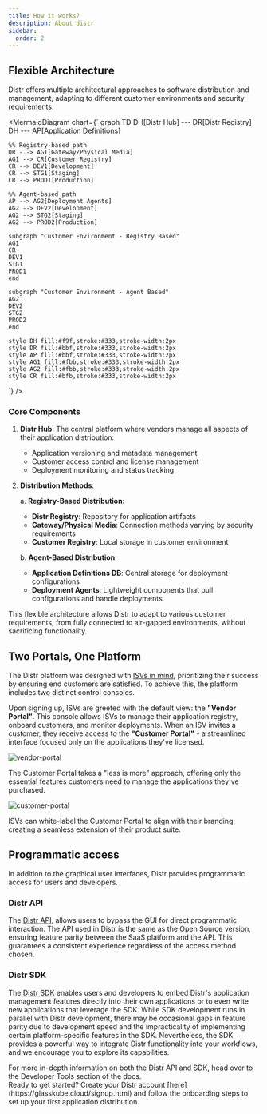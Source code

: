 ```yaml
---
title: How it works?
description: About distr
sidebar:
  order: 2
---
```



## Flexible Architecture

Distr offers multiple architectural approaches to software distribution and management, adapting to different customer environments and security requirements.

<MermaidDiagram 
  chart={`
graph TD
    DH[Distr Hub] --- DR[Distr Registry]
    DH --- AP[Application Definitions]
    
    %% Registry-based path
    DR -.-> AG1[Gateway/Physical Media]
    AG1 --> CR[Customer Registry]
    CR --> DEV1[Development]
    CR --> STG1[Staging]
    CR --> PROD1[Production]
    
    %% Agent-based path
    AP --> AG2[Deployment Agents]
    AG2 --> DEV2[Development]
    AG2 --> STG2[Staging]
    AG2 --> PROD2[Production]
    
    subgraph "Customer Environment - Registry Based"
    AG1
    CR
    DEV1
    STG1
    PROD1
    end
    
    subgraph "Customer Environment - Agent Based"
    AG2
    DEV2
    STG2
    PROD2
    end

    style DH fill:#f9f,stroke:#333,stroke-width:2px
    style DR fill:#bbf,stroke:#333,stroke-width:2px
    style AP fill:#bbf,stroke:#333,stroke-width:2px
    style AG1 fill:#fbb,stroke:#333,stroke-width:2px
    style AG2 fill:#fbb,stroke:#333,stroke-width:2px
    style CR fill:#bfb,stroke:#333,stroke-width:2px
`}
/>

### Core Components

1. **Distr Hub**: The central platform where vendors manage all aspects of their application distribution:
   - Application versioning and metadata management
   - Customer access control and license management
   - Deployment monitoring and status tracking

2. **Distribution Methods**:
   
   a. **Registry-Based Distribution**:
   - **Distr Registry**: Repository for application artifacts
   - **Gateway/Physical Media**: Connection methods varying by security requirements
   - **Customer Registry**: Local storage in customer environment
   
   b. **Agent-Based Distribution**:
   - **Application Definitions DB**: Central storage for deployment configurations
   - **Deployment Agents**: Lightweight components that pull configurations and handle deployments

This flexible architecture allows Distr to adapt to various customer requirements, from fully connected to air-gapped environments, without sacrificing functionality.

## Two Portals, One Platform

The Distr platform was designed with [ISVs in mind](https://glasskube.dev/blog/5-ways-to-succeed-without-access-to-customer-environments/), prioritizing their success by ensuring end customers are satisfied. To achieve this, the platform includes two distinct control consoles.

Upon signing up, ISVs are greeted with the default view: the **"Vendor Portal"**. This console allows ISVs to manage their application registry, onboard customers, and monitor deployments. When an ISV invites a customer, they receive access to the **"Customer Portal"** - a streamlined interface focused only on the applications they've licensed.

![vendor-portal](../../../../assets/docs/getting-started/how-it-works/dashboard.png)

The Customer Portal takes a "less is more" approach, offering only the essential features customers need to manage the applications they've purchased.

![customer-portal](../../../../assets/docs/getting-started/how-it-works/customer-portal.png)

ISVs can white-label the Customer Portal to align with their branding, creating a seamless extension of their product suite.

## Programmatic access

In addition to the graphical user interfaces, Distr provides programmatic access for users and developers.

### Distr API

The [Distr API](/docs/integrations/api/), allows users to bypass the GUI for direct programmatic interaction. The API used in Distr is the same as the Open Source version, ensuring feature parity between the SaaS platform and the API. This guarantees a consistent experience regardless of the access method chosen.

### Distr SDK

The [Distr SDK](/docs/integrations/sdk/) enables users and developers to embed Distr's application management features directly into their own applications or to even write new applications that leverage the SDK. While SDK development runs in parallel with Distr development, there may be occasional gaps in feature parity due to development speed and the impracticality of implementing certain platform-specific features in the SDK. Nevertheless, the SDK provides a powerful way to integrate Distr functionality into your workflows, and we encourage you to explore its capabilities.

<Aside type="note">
  For more in-depth information on both the Distr API and SDK, head over to the
  Developer Tools section of the docs.
</Aside>

<Aside type="tip">
  Ready to get started? Create your Distr account
  [here](https://glasskube.cloud/signup.html) and follow the onboarding
  steps to set up your first application distribution.
</Aside>
